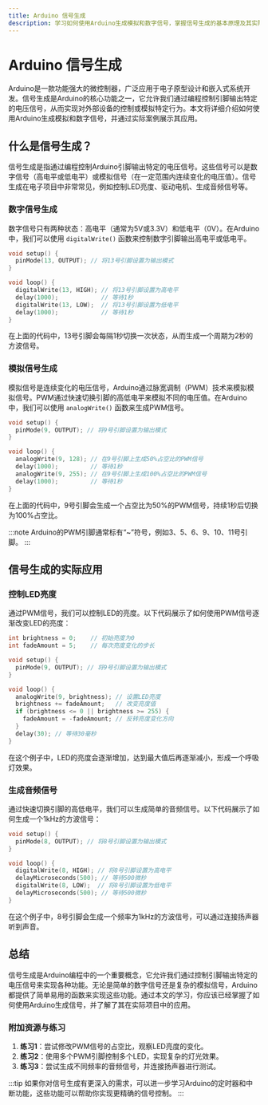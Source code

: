 ```yaml
---
title: Arduino 信号生成
description: 学习如何使用Arduino生成模拟和数字信号，掌握信号生成的基本原理及其实际应用。
---
```


# Arduino 信号生成

Arduino是一款功能强大的微控制器，广泛应用于电子原型设计和嵌入式系统开发。信号生成是Arduino的核心功能之一，它允许我们通过编程控制引脚输出特定的电压信号，从而实现对外部设备的控制或模拟特定行为。本文将详细介绍如何使用Arduino生成模拟和数字信号，并通过实际案例展示其应用。

## 什么是信号生成？

信号生成是指通过编程控制Arduino引脚输出特定的电压信号。这些信号可以是数字信号（高电平或低电平）或模拟信号（在一定范围内连续变化的电压值）。信号生成在电子项目中非常常见，例如控制LED亮度、驱动电机、生成音频信号等。

### 数字信号生成

数字信号只有两种状态：高电平（通常为5V或3.3V）和低电平（0V）。在Arduino中，我们可以使用 `digitalWrite()` 函数来控制数字引脚输出高电平或低电平。

```cpp
void setup() {
  pinMode(13, OUTPUT); // 将13号引脚设置为输出模式
}

void loop() {
  digitalWrite(13, HIGH); // 将13号引脚设置为高电平
  delay(1000);            // 等待1秒
  digitalWrite(13, LOW);  // 将13号引脚设置为低电平
  delay(1000);            // 等待1秒
}
```

在上面的代码中，13号引脚会每隔1秒切换一次状态，从而生成一个周期为2秒的方波信号。

### 模拟信号生成

模拟信号是连续变化的电压信号，Arduino通过脉宽调制（PWM）技术来模拟模拟信号。PWM通过快速切换引脚的高低电平来模拟不同的电压值。在Arduino中，我们可以使用 `analogWrite()` 函数来生成PWM信号。

```cpp
void setup() {
  pinMode(9, OUTPUT); // 将9号引脚设置为输出模式
}

void loop() {
  analogWrite(9, 128); // 在9号引脚上生成50%占空比的PWM信号
  delay(1000);         // 等待1秒
  analogWrite(9, 255); // 在9号引脚上生成100%占空比的PWM信号
  delay(1000);         // 等待1秒
}
```

在上面的代码中，9号引脚会生成一个占空比为50%的PWM信号，持续1秒后切换为100%占空比。

:::note
Arduino的PWM引脚通常标有“~”符号，例如3、5、6、9、10、11号引脚。
:::

## 信号生成的实际应用

### 控制LED亮度

通过PWM信号，我们可以控制LED的亮度。以下代码展示了如何使用PWM信号逐渐改变LED的亮度：

```cpp
int brightness = 0;    // 初始亮度为0
int fadeAmount = 5;    // 每次亮度变化的步长

void setup() {
  pinMode(9, OUTPUT); // 将9号引脚设置为输出模式
}

void loop() {
  analogWrite(9, brightness); // 设置LED亮度
  brightness += fadeAmount;   // 改变亮度值
  if (brightness <= 0 || brightness >= 255) {
    fadeAmount = -fadeAmount; // 反转亮度变化方向
  }
  delay(30); // 等待30毫秒
}
```

在这个例子中，LED的亮度会逐渐增加，达到最大值后再逐渐减小，形成一个呼吸灯效果。

### 生成音频信号

通过快速切换引脚的高低电平，我们可以生成简单的音频信号。以下代码展示了如何生成一个1kHz的方波信号：

```cpp
void setup() {
  pinMode(8, OUTPUT); // 将8号引脚设置为输出模式
}

void loop() {
  digitalWrite(8, HIGH); // 将8号引脚设置为高电平
  delayMicroseconds(500); // 等待500微秒
  digitalWrite(8, LOW);  // 将8号引脚设置为低电平
  delayMicroseconds(500); // 等待500微秒
}
```

在这个例子中，8号引脚会生成一个频率为1kHz的方波信号，可以通过连接扬声器听到声音。

## 总结

信号生成是Arduino编程中的一个重要概念，它允许我们通过控制引脚输出特定的电压信号来实现各种功能。无论是简单的数字信号还是复杂的模拟信号，Arduino都提供了简单易用的函数来实现这些功能。通过本文的学习，你应该已经掌握了如何使用Arduino生成信号，并了解了其在实际项目中的应用。

### 附加资源与练习

1. **练习1**：尝试修改PWM信号的占空比，观察LED亮度的变化。
2. **练习2**：使用多个PWM引脚控制多个LED，实现复杂的灯光效果。
3. **练习3**：尝试生成不同频率的音频信号，并连接扬声器进行测试。

:::tip
如果你对信号生成有更深入的需求，可以进一步学习Arduino的定时器和中断功能，这些功能可以帮助你实现更精确的信号控制。
:::